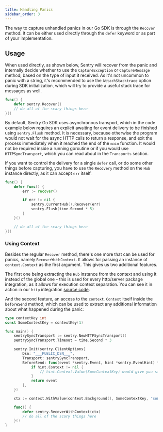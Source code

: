 ```yaml
---
title: Handling Panics
sidebar_order: 3
---
```


The way to capture unhandled panics in our Go SDK is through the `Recover` method. It can be either used directly through the `defer` keyword or as part of your implementation.

## Usage

When used directly, as shown below, Sentry will recover from the panic and internally decide whether to use the `CaptureException` or `CaptureMessage` method, based on the type of input it received.
As it's not uncommon to panic with a string, it's recommended to use the `AttachStacktrace` option during SDK initialization, which will try to provide a useful stack trace for messages as well.

```go
func() {
	defer sentry.Recover()
	// do all of the scary things here
}()
```

By default, Sentry Go SDK uses asynchronous transport, which in the code example below requires an explicit awaiting for event delivery to be finished using `sentry.Flush` method. It is necessary, because otherwise the program would not wait for the async HTTP calls to return a response, and exit the process immediately when it reached the end of the `main` function. It would not be required inside a running goroutine or if you would use `HTTPSyncTransport`, which you can read about in the `Transports` section.

If you want to control the delivery for a single `defer` call, or do some other things before capturing, you have to use the `Recovery` method on the `Hub` instance directly, as it can accept `err` itself.

```go
func() {
	defer func() {
		err := recover()

		if err != nil {
			sentry.CurrentHub().Recover(err)
			sentry.Flush(time.Second * 5)
		}
	}()

	// do all of the scary things here
}()
```

### Using Context

Besides the regular `Recover` method, there's one more that can be used for panics, namely `RecoverWithContext`.
It allows for passing an instance of `context.Context` as the first argument. This gives us two additional features.

The first one being extracting the `Hub` instance from the context and using it instead of the global one - this is used for every http/server package integration, as it allows for execution context separation. You can see it in action in our `http` integration [source code](https://github.com/getsentry/sentry-go/blob/383614eaf2e038cf3a6d2022c56fb206589efe11/http/sentryhttp.go#L50-L91).

And the second feature, an access to the `context.Context` itself inside the `beforeSend` method, which can be used to extract any additional information about what happened during the panic:

```go
type contextKey int
const SomeContextKey = contextKey(1)

func main() {
	sentrySyncTransport := sentry.NewHTTPSyncTransport()
	sentrySyncTransport.Timeout = time.Second * 3

	sentry.Init(sentry.ClientOptions{
		Dsn: "___PUBLIC_DSN___",
		Transport: sentrySyncTransport,
		BeforeSend: func(event *sentry.Event, hint *sentry.EventHint) *sentry.Event {
			if hint.Context != nil {
				// hint.Context.Value(SomeContextKey) would give you stored string that now can be attached to the event
			}
			return event
		},
	})

	ctx := context.WithValue(context.Background(), SomeContextKey, "some details about your panic")

	func() {
		defer sentry.RecoverWithContext(ctx)
		// do all of the scary things here
	}()
}
```
